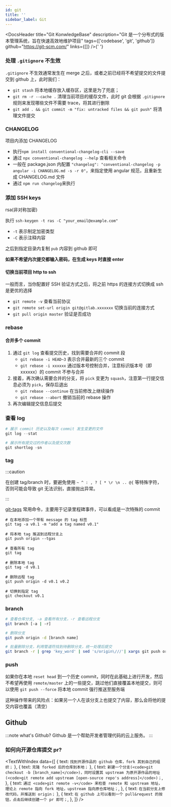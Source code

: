 ```yaml
---
id: git
title: ''
sidebar_label: Git
---
```



<DocsHeader
  title="Git KonwledgeBase"
  description="Git 是一个分布式的版本管理系统，旨在快速高效地维护项目"
  tags={['codebase', 'git', 'github']}
  github="https://git-scm.com/"
  links={[]}
/>{' '}

### 处理 `.gitignore` 不生效

`.gitignore` 不生效通常发生在 merge 之后，或者之前已经将不希望提交的文件提交到 github 上，此时我们：

- `git stash` 将本地缓存放入缓存区，这里是为了兜底；
- `git rm -r --cache .` 清理当前项目的缓存文件，此时 git 会根据 `.gitignore` 规则来发现哪些文件不需要 trace，将其进行删除
- `git add . && git commit -m "fix: untracked files && git push"` 将清理文件提交

### CHANGELOG

项目内添加 CHANGELOG

- 执行`npm install conventional-changelog-cli --save`
- 通过 `npx conventional-changelog --help` 查看相关命令
- 一般在 package.json 内配置 `"changelog": "conventional-changelog -p angular -i CHANGELOG.md -s -r 0"`，来指定使用 angular 规范，且重新生成 CHANGELOG.md 文件
- 通过 `npm run changelog`来执行

### 添加 SSH keys

rsa(非对称加密)

执行 `ssh-keygen -t ras -C "your_email@example.com"`

- `-t` 表示制定加密类型
- `-C` 表示注释内容

之后到指定目录内复制 `pub` 内容到 github 即可

**如果不希望内次提交都输入密码，在生成 keys 时直接 enter**

#### 切换当前项目 http to ssh

一般而言，当你配置好 SSH 验证方式之后，将之前 https 的连接方式切换成 ssh 是更优的选择

- `git remote -v` 查看当前协议
- `git remote set-url origin git@gitlab.xxxxxxx` 切换当前的连接方式
- `git pull origin master` 验证是否成功

### rebase

#### 合并多个 commit

1. 通过 `git log` 查看提交历史，找到需要合并的 commit 段
   - `git rebase -i HEAD~3` 表示合并最新的三个 commit
   - `git rebase -i xxxxxx` 通过版本号控制合并，注意标识版本号（即 xxxxxx）的 commit 不参与合并
2. 接着，再次确认需要合并的分支，将 `pick` 变更为 `squash`，注意第一行提交信息必须为 `pick`，保存后退出
   - `git rebase --continue` 在当前修改上继续操作
   - `git rebase --abort` 撤销当前的 rebase 操作
3. 再次编辑提交信息后提交

### 查看 log

```powershell
# 展示 commit 历史以及每次 commit 发生变更的文件
git log --stat

# 展示所有提交过的作者以及提交次数
git shortlog -sn
```

### tag

:::caution

在创建 tag/branch 时，要避免使用 `~ ^ : , ? [ * \r \n .. @{` 等特殊字符，否则可能会导致 git 无法识别，直接抛出异常。

:::

[git-tags](https://git-scm.com/book/en/v2/Git-Basics-Tagging) 常用命令，主要用于记录里程碑事件，可以看成是一次特殊的 commit

```shell
# 在本地添加一个带有 message 的 tag 标签
git tag -a v0.1 -m "add a tag named v0.1"

# 将本地 tag 推送到远程分支上
git push origin --tgas

# 查看所有 tag
git tag

# 删除本地 tag
git tag -d v0.1

# 删除远程 tag
git push origin -d v0.1 v0.2

# 切换到指定 tag
git checkout v0.1
```

### branch

```bash
# 查看仓库分支, -a 查看所有分支，-r 查看远程分支
git branch [-a | -r]

# 删除分支
git push origin -d [branch name]

# 批量删除分支，利用管道符找到待删除分支，统一处理后提交
git branch -r | grep 'key_word' | sed 's/origin\///'| xargs git push origin -d
```

### push

如果你在本地 `reset head` 到一个历史 commit，同时在此基础上进行开发，然后不希望再使用 `remote/master` 上的一些提交，跳过他们直接覆盖本地提交，则可以使用 `git push --force` 将本地 commit 强行推送至服务端

这种操作带来的风险点：如果另一个人在该分支上也提交了内容，那么会将他的提交内容也覆盖（清空）

## Github

:::note what's Github?
Github 是一个帮助开发者管理代码的云上服务。
:::

### 如何向开源仓库提交 pr?

<TextWithIndex
  data={[
    { text: `找到开源作品的 github 仓库，fork 其到自己的组织；` },
    { text: `克隆 forked 后的仓库到本地；` },
    {
      text: `新建一个分支(<code>git checkout -b [branch_name]</code>)，同时设置其 upstream 为原开源作品的地址(<code>git remote add upstream [open-source repo's address]</code>)；`,
    },
    {
      text: `通过 <code>git remote -v</code> 来检查 remote 和 upstream
地址，理论上 remote 指向 fork 地址，upstream 指向原仓库地址；`,
    },
    { text: `在当前分支上修改代码，并推送到 origin；` },
    {
      text: `在 github 上可以看到一个 pull&request 的按钮，点击后继续创建一个 pr 即可；`,
    },
  ]}
/>
